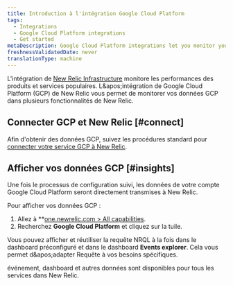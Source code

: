 ```yaml
---
title: Introduction à l'intégration Google Cloud Platform
tags:
  - Integrations
  - Google Cloud Platform integrations
  - Get started
metaDescription: Google Cloud Platform integrations let you monitor your GCP data in New Relic.
freshnessValidatedDate: never
translationType: machine
---
```


L'intégration de [New Relic Infrastructure](/docs/infrastructure/new-relic-infrastructure/getting-started/introduction-new-relic-infrastructure) monitore les performances des produits et services populaires. L&amp;apos;intégration de Google Cloud Platform (GCP) de New Relic vous permet de monitorer vos données GCP dans plusieurs fonctionnalités de New Relic.

## Connecter GCP et New Relic [#connect]

Afin d'obtenir des données GCP, suivez les procédures standard pour [connecter votre service GCP à New Relic](/docs/infrastructure/gcp-integrations).

## Afficher vos données GCP [#insights]

Une fois le processus de configuration suivi, les données de votre compte Google Cloud Platform seront directement transmises à New Relic.

Pour afficher vos données GCP :

1. Allez à <DNT>\*\*[one.newrelic.com &gt; All capabilities](https://one.newrelic.com/all-capabilities)</DNT>.
2. Recherchez <DNT>**Google Cloud Platform**</DNT> et cliquez sur la tuile.

Vous pouvez afficher et réutiliser la requête NRQL à la fois dans le dashboard préconfiguré <InlinePopover type="dashboards" />et dans le dashboard <DNT>**Events explorer**</DNT>. Cela vous permet d&amp;apos;adapter Requête à vos besoins spécifiques.

événement, dashboard et autres données sont disponibles pour tous les services dans New Relic.